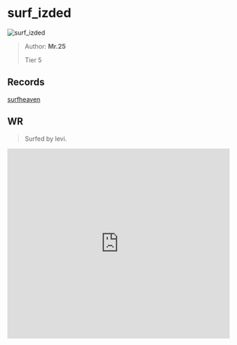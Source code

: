 
# surf_izded

![surf_izded](https://raw.githubusercontent.com/Sayt123/SurfMapPics/Maps-and-bonuses/csgo/surf_izded.jpg)

> Author: **Mr.25**
>
> Tier 5

## Records

[surfheaven](https://surfheaven.eu/map/surf_izded)

## WR

> Surfed by levi.

<iframe
width="100%"
height="430"
src="https://www.youtube.com/embed/zXTC08Y11Ys"
frameborder="0"
allow="accelerometer; autoplay; clipboard-write; encrypted-media; gyroscope; picture-in-picture"
allowFullScreen
/>

```md

[Surf Timer] - levi finished in 00:45:76 (WR -00:00:22). Improving by 00:00:44
[Surf Timer] - levi beat the map record! Rank: 1/401

Previous WR holder: fishöö


```
                